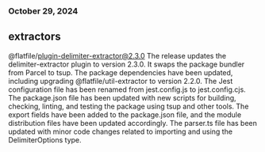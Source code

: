 ### October 29, 2024
## extractors

@flatfile/plugin-delimiter-extractor@2.3.0
The release updates the delimiter-extractor plugin to version 2.3.0. It swaps the package bundler from Parcel to tsup. The package dependencies have been updated, including upgrading @flatfile/util-extractor to version 2.2.0. The Jest configuration file has been renamed from jest.config.js to jest.config.cjs. The package.json file has been updated with new scripts for building, checking, linting, and testing the package using tsup and other tools. The export fields have been added to the package.json file, and the module distribution files have been updated accordingly. The parser.ts file has been updated with minor code changes related to importing and using the DelimiterOptions type.